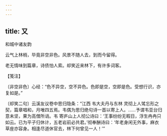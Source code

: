 ```yaml
---
---
---
```

title: 又
---



和城中诸友韵





云气上林梢，毕竟非空非色。风景不随人去，到而今留得。

老无情味到篇章，诗债怕人索。却笑近来林下，有许多词客。





【笺注】


〔非空非色〕心经：“色不异空，空不异色。色即是空，空即是色。受想行识，亦复如是。”

〔却笑二句〕云溪友议卷中思归隐条：“江西 韦大夫丹与东林 灵彻上人骘忘形之契，篇章唱和，月唯四五焉。韦偶为思归绝句诗一首以寄上人。……予谓韦亚台归意未坚，果为高僧所诮。韦 寄庐山上人彻公诗曰：‘王事纷纷无暇日，浮生冉冉只如云。已为平子归休计，五老岩前必共君。’彻奉酬诗曰：‘年老身闲无外事，麻衣草座亦容身。相逢尽道休官去，林下何曾见一人！’”